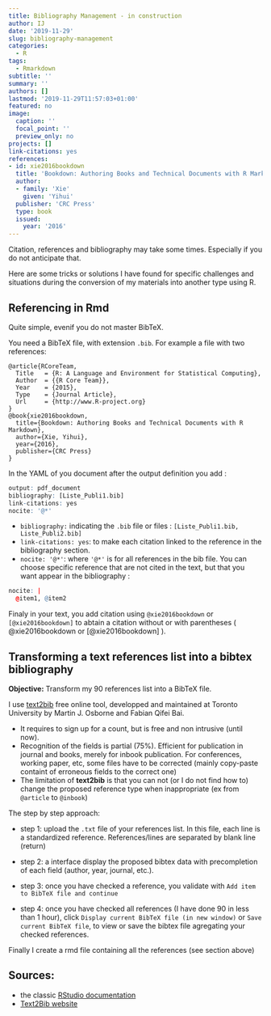 ```yaml
---
title: Bibliography Management - in construction
author: IJ
date: '2019-11-29'
slug: bibliography-management
categories:
  - R
tags:
  - Rmarkdown
subtitle: ''
summary: ''
authors: []
lastmod: '2019-11-29T11:57:03+01:00'
featured: no
image:
  caption: ''
  focal_point: ''
  preview_only: no
projects: []
link-citations: yes
references:
- id: xie2016bookdown
  title: 'Bookdown: Authoring Books and Technical Documents with R Markdown'
  author: 
  - family: 'Xie'
    given: 'Yihui'
  publisher: 'CRC Press'
  type: book
  issued:
    year: '2016'
---
```


Citation, references and bibliography may take some times. Especially if you do not anticipate that.

Here are some tricks or solutions I have found for specific challenges and situations during the conversion of my materials into another type using R.


## Referencing in Rmd

Quite simple, evenif you do not master BibTeX.

You need a BibTeX file, with extension `.bib`. For example a file with two references:

```
@article{RCoreTeam,
  Title   = {R: A Language and Environment for Statistical Computing},
  Author  = {{R Core Team}},
  Year    = {2015},
  Type    = {Journal Article},
  Url     = {http://www.R-project.org}
} 
@book{xie2016bookdown,
  title={Bookdown: Authoring Books and Technical Documents with R Markdown},
  author={Xie, Yihui},
  year={2016},
  publisher={CRC Press}
}
``` 

In the YAML of you document after the output definition you add :

```r
output: pdf_document
bibliography: [Liste_Publi1.bib]
link-citations: yes
nocite: '@*'
```

- `bibliography:` indicating the `.bib` file or files : `[Liste_Publi1.bib, Liste_Publi2.bib]`
- `link-citations: yes`: to make each citation linked to the reference in the bibliography section.
- `nocite: '@*'`: where `'@*'` is for all references in the bib file. You can choose specific reference that are not cited in the text, but that you want appear in the bibliography :
```r
nocite: |
  @item1, @item2
```

Finaly in your text, you add citation using `@xie2016bookdown` or `[@xie2016bookdown]` to abtain a citation without or with parentheses (  @xie2016bookdown or [@xie2016bookdown] ).


## Transforming a text references list into a bibtex bibliography

**Objective:** Transform my 90 references list into a BibTeX file.

I use [text2bib](https://text2bib.economics.utoronto.ca/index.php/index/convert) free online tool, developped and maintained at Toronto University by Martin J. Osborne and Fabian Qifei Bai.

+ It requires to sign up for a count, but is free and non intrusive (until now).
+ Recognition of the fields is partial (75%). Efficient for publication in journal and books, merely for inbook publication. For conferences, working paper, etc, some files have to be corrected (mainly copy-paste containt of erroneous fields to the correct one)
+ The limitation of **text2bib** is that you can not (or I do not find how to) change the proposed reference type when inappropriate (ex from `@article` to `@inbook`)

The step by step approach:

- step 1: upload the `.txt` file of your references list. In this file, each line is a standardized reference. References/lines are separated by blank line (return)  
- step 2: a interface display the proposed bibtex data with precompletion of each field (author, year, journal, etc.).

- step 3: once you have checked a reference, you validate with  `Add item to BibTeX file and continue`

- step 4: once you have checked all references (I have done 90 in less than 1 hour), click  `Display current BibTeX file (in new window)`  or  `Save current BibTeX file `, to view or save the bibtex file agregating your checked references.


Finally I create a rmd file containing all the references (see section above)


## Sources:

- the classic [RStudio documentation](https://rmarkdown.rstudio.com/authoring_bibliographies_and_citations.html)
- [Text2Bib website](https://text2bib.economics.utoronto.ca/index.php/index/convert)
